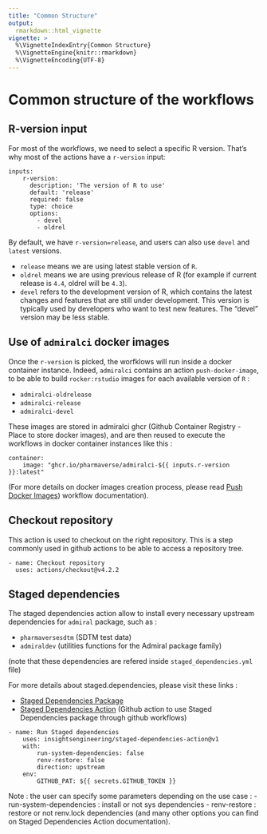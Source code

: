 ```yaml
---
title: "Common Structure"
output:
  rmarkdown::html_vignette
vignette: >
  %\VignetteIndexEntry{Common Structure}
  %\VignetteEngine{knitr::rmarkdown}
  %\VignetteEncoding{UTF-8}
---
```


# Common structure of the workflows

## R-version input

For most of the workflows, we need to select a specific R version.
That's why most of the actions have a `r-version` input:

```
inputs:
    r-version:
      description: 'The version of R to use'
      default: 'release'
      required: false
      type: choice
      options:
        - devel
        - oldrel
```

By default, we have `r-version=release`, and users can also use `devel` and `latest` versions.

- `release` means we are using latest stable version of `R`.
- `oldrel` means we are using previous release of R (for example if current release is `4.4`, oldrel will be `4.3`).
- `devel` refers to the development version of R, which contains the latest changes and features that are still under development. This version is typically used by developers who want to test new features. The "devel" version may be less stable.

## Use of `admiralci` docker images

Once the `r-version` is picked, the worfklows will run inside a docker container instance. Indeed, `admiralci` contains an action `push-docker-image`, to be able to build `rocker:rstudio` images
for each available version of `R` :

- `admiralci-oldrelease`
- `admiralci-release`
- `admiralci-devel`

These images are stored in admiralci ghcr (Github Container Registry - Place to store docker images), and are then reused to execute the workflows in docker container instances like this :

```
container:
    image: "ghcr.io/pharmaverse/admiralci-${{ inputs.r-version }}:latest"
```

(For more details on docker images creation process, please read [Push Docker Images](push-docker.html)) workflow documentation).

## Checkout repository

This action is used to checkout on the right repository. This is a step commonly used in github actions to be able to access a repository tree.

```
- name: Checkout repository
  uses: actions/checkout@v4.2.2
```

## Staged dependencies

The staged dependencies action allow to install every necessary upstream dependencies for `admiral` package, such as :

- `pharmaversesdtm` (SDTM test data)
- `admiraldev` (utilities functions for the Admiral package family)

(note that these dependencies are refered inside `staged_dependencies.yml` file)

For more details about staged.dependencies, please visit these links :

- [Staged Dependencies Package](https://github.com/openpharma/staged.dependencies)
- [Staged Dependencies Action](https://github.com/insightsengineering/staged-dependencies-action) (Github action to use Staged Dependencies package through github workflows)

```
- name: Run Staged dependencies
    uses: insightsengineering/staged-dependencies-action@v1
    with:
        run-system-dependencies: false
        renv-restore: false
        direction: upstream
    env:
        GITHUB_PAT: ${{ secrets.GITHUB_TOKEN }}
```

Note : the user can specify some parameters depending on the use case :
- run-system-dependencies : install or not sys dependencies
- renv-restore : restore or not renv.lock dependencies
(and many other options you can find on Staged Dependencies Action documentation).
